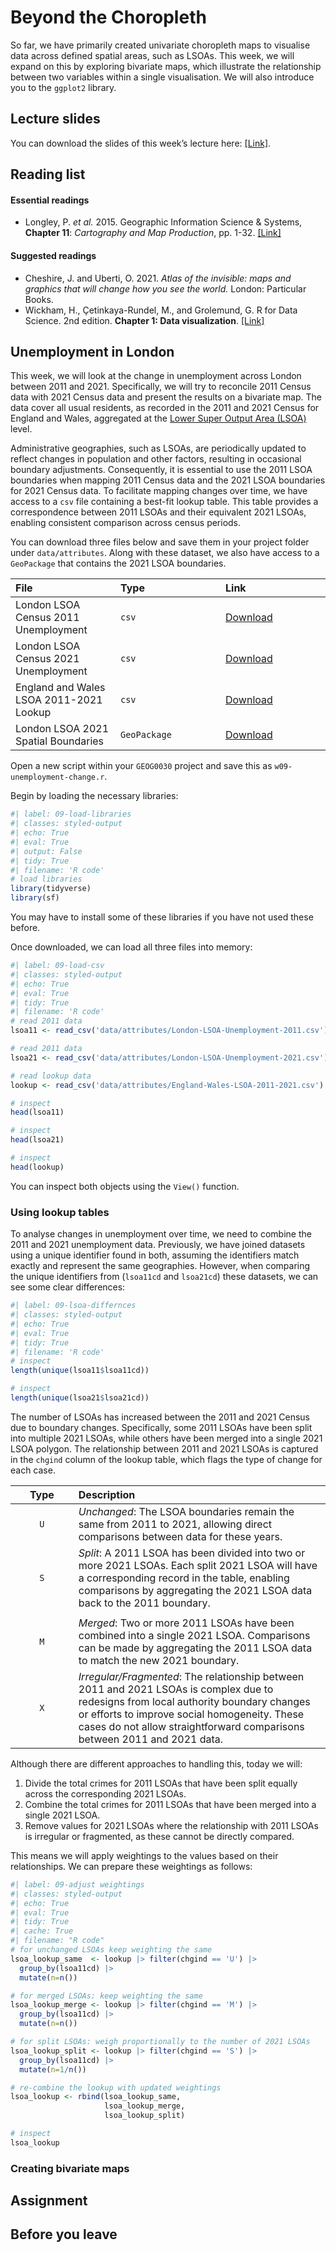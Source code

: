 # Beyond the Choropleth
So far, we have primarily created univariate choropleth maps to visualise data across defined spatial areas, such as LSOAs. This week, we will expand on this by exploring bivariate maps, which illustrate the relationship between two variables within a single visualisation. We will also introduce you to the `ggplot2` library. 

## Lecture slides
You can download the slides of this week's lecture here: [[Link]]({{< var slides.week09 >}}).

## Reading list
#### Essential readings {.unnumbered}
- Longley, P. *et al.* 2015. Geographic Information Science & Systems, **Chapter 11**: *Cartography and Map Production*, pp. 1-32. [[Link]](https://ucl.rl.talis.com/link?url=https%3A%2F%2Fapp.knovel.com%2Fhotlink%2Ftoc%2Fid%3AkpGISSE001%2Fgeographic-information-science%3Fkpromoter%3Dmarc&sig=e437927b963cc591dcb65491eccdd3869cc31aef80e1443cb2ba12d8f3bb031a)

#### Suggested readings {.unnumbered}
- Cheshire, J. and Uberti, O. 2021. *Atlas of the invisible: maps and graphics that will change how you see the world.* London: Particular Books.
- Wickham, H., Çetinkaya-Rundel, M., and Grolemund, G. R for Data Science. 2nd edition. **Chapter 1: Data visualization**. [[Link]](https://r4ds.hadley.nz/data-visualize)

## Unemployment in London
This week, we will look at the change in unemployment across London between 2011 and 2021. Specifically, we will try to reconcile 2011 Census data with 2021 Census data and present the results on a bivariate map. The data cover all usual residents, as recorded in the 2011 and 2021 Census for England and Wales, aggregated at the [Lower Super Output Area (LSOA)](https://www.ons.gov.uk/methodology/geography/ukgeographies/censusgeographies/census2021geographies) level. 

::: {.callout-note}
Administrative geographies, such as LSOAs, are periodically updated to reflect changes in population and other factors, resulting in occasional boundary adjustments. Consequently, it is essential to use the 2011 LSOA boundaries when mapping 2011 Census data and the 2021 LSOA boundaries for 2021 Census data. To facilitate mapping changes over time, we have access to a `csv` file containing a best-fit lookup table. This table provides a correspondence between 2011 LSOAs and their equivalent 2021 LSOAs, enabling consistent comparison across census periods.
:::

You can download three files below and save them in your project folder under `data/attributes`. Along with these dataset, we also have access to a `GeoPackage` that contains the 2021 LSOA boundaries. 

| File                                        | Type   | Link |
| :------                                     | :------| :------ |
| London LSOA Census 2011 Unemployment        | `csv` | [Download](https://github.com/jtvandijk/GEOG0030/tree/master/data/attributes/London-LSOA-Unemployment-2011.csv) | 
| London LSOA Census 2021 Unemployment        | `csv` | [Download](https://github.com/jtvandijk/GEOG0030/tree/master/data/attributes/London-LSOA-Unemployment-2021.csv) | 
| England and Wales LSOA 2011-2021 Lookup     | `csv` | [Download](https://github.com/jtvandijk/GEOG0030/tree/master/data/attributes/England-Wales-LSOA-2011-2021.csv) | ]
| London LSOA 2021 Spatial Boundaries         | `GeoPackage` | [Download](https://github.com/jtvandijk/GEOG0030/raw/refs/heads/main/data/spatial/London-LSOA-2021.gpkg) |

Open a new script within your `GEOG0030` project and save this as `w09-unemployment-change.r`. 

Begin by loading the necessary libraries:

```r
#| label: 09-load-libraries
#| classes: styled-output
#| echo: True
#| eval: True
#| output: False
#| tidy: True
#| filename: 'R code'
# load libraries
library(tidyverse)
library(sf)
```

::: {.callout-warning}
You may have to install some of these libraries if you have not used these before.
:::

Once downloaded, we can load all three files into memory:
```r
#| label: 09-load-csv
#| classes: styled-output
#| echo: True
#| eval: True
#| tidy: True
#| filename: 'R code'
# read 2011 data
lsoa11 <- read_csv('data/attributes/London-LSOA-Unemployment-2011.csv')

# read 2011 data
lsoa21 <- read_csv('data/attributes/London-LSOA-Unemployment-2021.csv')

# read lookup data
lookup <- read_csv('data/attributes/England-Wales-LSOA-2011-2021.csv')

# inspect
head(lsoa11)

# inspect
head(lsoa21)

# inspect
head(lookup)
``` 

::: {.callout-note}
You can inspect both objects using the `View()` function. 
:::

### Using lookup tables
To analyse changes in unemployment over time, we need to combine the 2011 and 2021 unemployment data. Previously, we have joined datasets using a unique identifier found in both, assuming the identifiers match exactly and represent the same geographies. However, when comparing the unique identifiers from (`lsoa11cd` and `lsoa21cd`) these datasets, we can see some clear differences:

```r
#| label: 09-lsoa-differnces
#| classes: styled-output
#| echo: True
#| eval: True
#| tidy: True
#| filename: 'R code'
# inspect
length(unique(lsoa11$lsoa11cd))

# inspect
length(unique(lsoa21$lsoa21cd))
``` 

The number of LSOAs has increased between the 2011 and 2021 Census due to boundary changes. Specifically, some 2011 LSOAs have been split into multiple 2021 LSOAs, while others have been merged into a single 2021 LSOA polygon. The relationship between 2011 and 2021 LSOAs is captured in the `chgind` column of the lookup table, which flags the type of change for each case.

| Type  | Description |
| :-:   | :-----------|
| `U`   | *Unchanged*: The LSOA boundaries remain the same from 2011 to 2021, allowing direct comparisons between data for these years. |
| `S`   | *Split*: A 2011 LSOA has been divided into two or more 2021 LSOAs. Each split 2021 LSOA will have a corresponding record in the table, enabling comparisons by aggregating the 2021 LSOA data back to the 2011 boundary.
|
| `M`   | *Merged*: Two or more 2011 LSOAs have been combined into a single 2021 LSOA. Comparisons can be made by aggregating the 2011 LSOA data to match the new 2021 boundary. |
| `X`   | *Irregular/Fragmented*: The relationship between 2011 and 2021 LSOAs is complex due to redesigns from local authority boundary changes or efforts to improve social homogeneity. These cases do not allow straightforward comparisons between 2011 and 2021 data. |

Although there are different approaches to handling this, today we will:

1. Divide the total crimes for 2011 LSOAs that have been split equally across the corresponding 2021 LSOAs.
2. Combine the total crimes for 2011 LSOAs that have been merged into a single 2021 LSOA.
3. Remove values for 2021 LSOAs where the relationship with 2011 LSOAs is irregular or fragmented, as these cannot be directly compared.

This means we will apply weightings to the values based on their relationships. We can prepare these weightings as follows:

```r
#| label: 09-adjust weightings
#| classes: styled-output
#| echo: True
#| eval: True
#| tidy: True
#| cache: True
#| filename: "R code"
# for unchanged LSOAs keep weighting the same 
lsoa_lookup_same  <- lookup |> filter(chgind == 'U') |>
  group_by(lsoa11cd) |>
  mutate(n=n())

# for merged LSOAs: keep weighting the same
lsoa_lookup_merge <- lookup |> filter(chgind == 'M') |>
  group_by(lsoa11cd) |>
  mutate(n=n())

# for split LSOAs: weigh proportionally to the number of 2021 LSOAs 
lsoa_lookup_split <- lookup |> filter(chgind == 'S') |>
  group_by(lsoa11cd) |>
  mutate(n=1/n())

# re-combine the lookup with updated weightings
lsoa_lookup <- rbind(lsoa_lookup_same,
                     lsoa_lookup_merge,
                     lsoa_lookup_split)

# inspect
lsoa_lookup
```

### Creating bivariate maps

## Assignment

## Before you leave 
